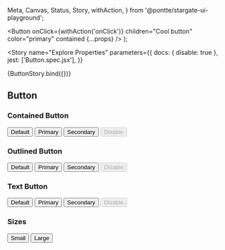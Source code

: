   Meta,
  Canvas,
  Status,
  Story,
  withAction,
} from '@pontte/stargate-ui-playground';


  <Button
    onClick={withAction('onClick')}
    children="Cool button"
    color="primary"
    contained
    {...props}
  />
);

<Meta title="Core/Button" component={Button} />

<Story
  name="Explore Properties"
  parameters={{
    docs: { disable: true },
    jest: ['Button.spec.jsx'],
  }}
>
  {ButtonStory.bind({})}
</Story>

## Button

<Status type="rc" />

### Contained Button

<Canvas>
  <Button contained>Default</Button>
  <Button contained color="primary">Primary</Button>
  <Button contained color="secondary">Secondary</Button>
  <Button contained disabled>Disable</Button>
</Canvas>

### Outlined Button

<Canvas>
  <Button outlined>Default</Button>
  <Button color="primary" outlined>Primary</Button>
  <Button color="secondary" outlined>Secondary</Button>
  <Button outlined disabled>Disable</Button>
</Canvas>

### Text Button

<Canvas>
  <Button>Default</Button>
  <Button color="primary">Primary</Button>
  <Button color="secondary">Secondary</Button>
  <Button disabled>Disable</Button>
</Canvas>

### Sizes

<Canvas>
  <Button color="primary" contained>Small</Button>
  <Button
    color="primary"
    contained
    large
  >Large</Button>
</Canvas>
